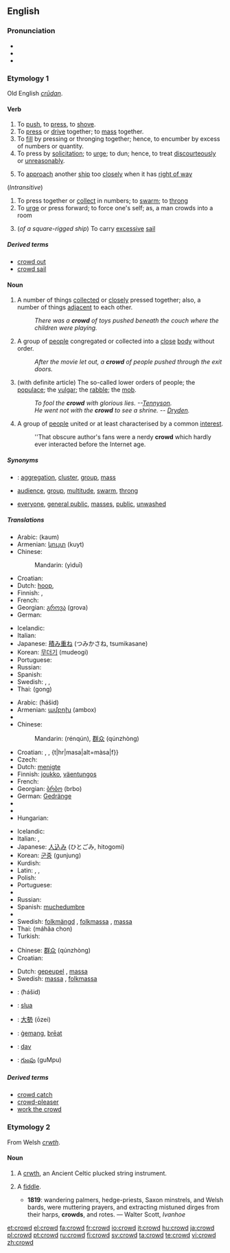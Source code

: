 ==English==
{{webster}}

===Pronunciation===
* {{IPA|/kraʊd/}}
* {{audio|en-us-crowd.ogg|Audio (US)}}
* {{rhymes|aʊd}}

===Etymology 1===
Old English ''[[crudan|crūdan]]''.

====Verb====
{{en-verb}}

# To [[push]], to [[press]], to [[shove]].
# To [[press]] or [[drive]] together; to [[mass]] together.
# To [[fill]] by pressing or thronging together; hence, to encumber by excess of numbers or quantity.
# To press by [[solicitation]]; to [[urge]]; to dun; hence, to treat [[discourteously]] or [[unreasonably]].
# {{nautical}} To [[approach]] another [[ship]] too [[closely]] when it has [[right of way]]
(''Intransitive'')
# To press together or [[collect]] in numbers; to [[swarm]]; to [[throng]]
# To [[urge]] or press forward; to force one's self; as, a man crowds into a room
# {{nautical}} (''of a square-rigged ship'') To carry [[excessive]] [[sail]]

=====Derived terms=====
* [[crowd out]]
* [[crowd sail]]

====Noun====
{{en-noun}}

# A number of things [[collected]] or [[close]]ly pressed together; also, a number of things [[adjacent]] to each other.
#: ''There was a '''crowd''' of toys pushed beneath the couch where the children were playing.''
# A group of [[people]] congregated or collected into a [[close]] [[body]] without order.
#: ''After the movie let out, a '''crowd''' of people pushed through the exit doors.''
# (with definite article) The so-called lower orders of people; the [[populace]]; the [[vulgar]]; the [[rabble]]; the [[mob]].
#: ''To fool the '''crowd''' with glorious lies. --[[w:Alfred_Tennyson%2C_1st_Baron_Tennyson|Tennyson]].''
#: ''He went not with the '''crowd''' to see a shrine. -- [[w:John_Dryden|Dryden]].''
# A group of [[people]] united or at least characterised by a common [[interest]].
#:''That obscure author's fans were a nerdy '''crowd''' which hardly ever interacted before the Internet age. 

=====Synonyms=====
* {{sense|group of things}}: [[aggregation]], [[cluster]], [[group]], [[mass]]
* {{sense|group of people}} [[audience]], [[group]], [[multitude]], [[swarm]], [[throng]]
* {{sense|the "lower orders" of people}} [[everyone]], [[general public]], [[masses]], [[public]], [[unwashed]]

=====Translations=====
{{trans-top|group of things}}
* Arabic: {{Arab|[[كوم]]}} (kaum) {{m}}
* Armenian: [[կույտ]] (kuyt)
* Chinese:
*: Mandarin: {{zh-ts|[[一堆]]|[[一堆]]}} (yìduī)
* Croatian: {{t|hr|gomila|alt=gòmila|f}}
* Dutch: [[hoop]], {{massa}}
* Finnish: {{t+|fi|pino}}, {{t+|fi|kasa}}
* French: {{t+|fr|monceau|m}}
* Georgian: [[გროვა]] (grova)
* German: {{t+|de|Haufen|m}}
{{trans-mid}}
* Icelandic: {{t+|is|þyrping}}
* Italian: {{t+|it|mucchio|m}}
* Japanese: [[積み重ね]] (つみかさね, tsumikasane)
* Korean: [[무더기]] (mudeogi)
* Portuguese: {{t+|pt|pilha|f}}
* Russian: {{t+|ru|куча|f|tr=kúča|sc=Cyrl}}
* Spanish: {{t+|es|montón|m}}
* Swedish: {{t+|sv|mängd|c}}, {{t+|sv|massa|c}}, {{t+|sv|hög|c}}
* Thai: {{Thai|[[กอง]]}} (gong)
{{trans-bottom}}

{{trans-top|group of people}}
* Arabic: {{Arab|[[حشد]]}} (ħášid) {{m}}
* Armenian: [[ամբոխ]] (ambox)
* {{trreq|Basque}}
* Chinese:
*: Mandarin: {{zh-ts|[[人群]]|[[人群]]}} (rénqún), [[群众]] (qúnzhòng)
* Croatian: {{t|hr|gužva|alt=gȗžva|f}}, {{t|hr|svjetina|alt=svjètina|f}}, {t|hr|masa|alt=màsa|f}}
* Czech: {{t-|cs|dav|m}}
* Dutch: [[menigte]] {{f}}
* Finnish: [[joukko]], [[väentungos]]
* French: {{t+|fr|foule|f}}
* Georgian: [[ბრბო]] (brbo)
* German: [[Gedränge]] {{n}}
* {{trreq|Hebrew}}
* {{trreq|Hindi}}
* Hungarian: {{t+|hu|tömeg}}
{{trans-mid}}
* Icelandic: {{t+|is|þyrping}}
* Italian: {{t+|it|folla|f}}, {{t+|it|turba|f}}
* Japanese: [[人込み]] (ひとごみ, hitogomi)
* Korean: [[군중]] (gunjung)
* Kurdish: {{KUchar|[[قه‌له‌باڵغی]]}}
* Latin: {{t-|la|turba|f}}, {{t+|la|vulgus|n}}, {{t+|la|multitudo|f}}
* Polish: {{t+|pl|tłum|m}}
* Portuguese: {{t+|pt|multidão|f}}
* {{trreq|Romanian}}
* Russian: {{t+|ru|толпа|f|tr=tolpá|sc=Cyrl}}
* Spanish: [[muchedumbre]] {{f}}
* {{trreq|Swahili}}
* Swedish: [[folkmängd]] {{c}}, [[folkmassa]] {{c}}, [[massa]] {{c}}
* Thai: {{Thai|[[มหาชน]]}} (máhăa chon)
* Turkish: {{t+|tr|kalabalık}}
{{trans-bottom}}

{{trans-top|the “lower orders” of people}}
* Chinese: [[群众]] (qúnzhòng)
* Croatian: {{t|hr|svjetina|alt=svjètina|f}}
{{trans-mid}}
* Dutch: [[gepeupel]] {{n}}, [[massa]]
* Swedish: [[massa]] {{c}}, [[folkmassa]] {{c}}
{{trans-bottom}}

{{checktrans-top}}
* {{ttbc|Arabic}}: {{Arab|[[حشد]]}} (ħášid) {{m}}
* {{ttbc|Irish}}: [[slua]] {{m}}
* {{ttbc|Japanese}}: [[大勢]] (ōzei)
{{checktrans-mid}}
* {{ttbc|Old English}}: [[gemang|ġemang]], [[þreat|þrēat]] {{m}}
* {{ttbc|Slovak}}: [[dav#Slovak|dav]] {{m}}
* {{ttbc|Telugu}}: [[గుంపు]] (guMpu)
{{checktrans-bottom}}

=====Derived terms=====
* [[crowd catch]]
* [[crowd-pleaser]]
* [[work the crowd]]

===Etymology 2===
From Welsh ''[[crwth]]''.

====Noun====
{{en-noun}}

# {{obsolete}} A [[crwth]], an Ancient Celtic plucked string instrument.
# {{italbrac|now dialectal}} A [[fiddle]].
#* '''1819''': wandering palmers, hedge-priests, Saxon minstrels, and Welsh bards, were muttering prayers, and extracting mistuned dirges from their harps, '''crowds''', and rotes. — Walter Scott, ''Ivanhoe''

[[et:crowd]]
[[el:crowd]]
[[fa:crowd]]
[[fr:crowd]]
[[io:crowd]]
[[it:crowd]]
[[hu:crowd]]
[[ja:crowd]]
[[pl:crowd]]
[[pt:crowd]]
[[ru:crowd]]
[[fi:crowd]]
[[sv:crowd]]
[[ta:crowd]]
[[te:crowd]]
[[vi:crowd]]
[[zh:crowd]]